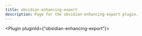 ---
title: obsidian-enhancing-export
description: Page for the obsidian-enhancing-export plugin.
---


<Plugin pluginId={"obsidian-enhancing-export"}></Plugin>